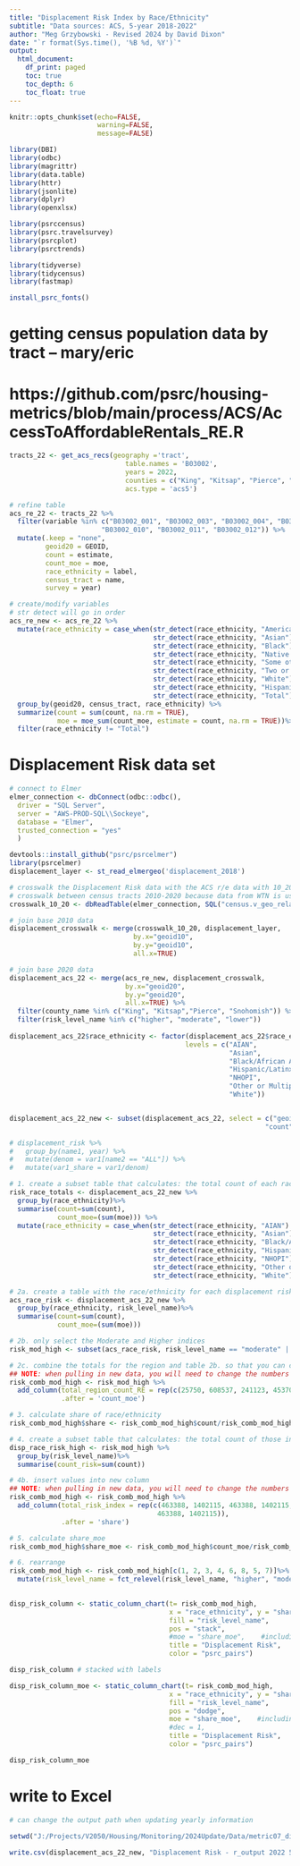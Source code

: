```yaml
---
title: "Displacement Risk Index by Race/Ethnicity"
subtitle: "Data sources: ACS, 5-year 2018-2022"
author: "Meg Grzybowski - Revised 2024 by David Dixon"
date: "`r format(Sys.time(), '%B %d, %Y')`"
output:
  html_document:
    df_print: paged
    toc: true
    toc_depth: 6
    toc_float: true
---
```


```r

knitr::opts_chunk$set(echo=FALSE, 
                      warning=FALSE, 
                      message=FALSE)
```

```r

library(DBI)
library(odbc)
library(magrittr)
library(data.table)
library(httr)
library(jsonlite)
library(dplyr)
library(openxlsx)

library(psrccensus)
library(psrc.travelsurvey)
library(psrcplot)
library(psrctrends)

library(tidyverse)
library(tidycensus)
library(fastmap)

install_psrc_fonts()
```

# getting census population data by tract -- mary/eric
# https://github.com/psrc/housing-metrics/blob/main/process/ACS/AccessToAffordableRentals_RE.R
```r

tracts_22 <- get_acs_recs(geography ='tract', 
                             table.names = 'B03002', 
                             years = 2022, 
                             counties = c("King", "Kitsap", "Pierce", "Snohomish"),
                             acs.type = 'acs5')

# refine table
acs_re_22 <- tracts_22 %>%
  filter(variable %in% c("B03002_001", "B03002_003", "B03002_004", "B03002_005", "B03002_006", "B03002_007", "B03002_008", "B03002_009",
                       "B03002_010", "B03002_011", "B03002_012")) %>%
  mutate(.keep = "none",
         geoid20 = GEOID,
         count = estimate,
         count_moe = moe, 
         race_ethnicity = label,
         census_tract = name,
         survey = year)

# create/modify variables
# str detect will go in order
acs_re_new <- acs_re_22 %>% 
  mutate(race_ethnicity = case_when(str_detect(race_ethnicity, "American Indian") ~"AIAN",
                                    str_detect(race_ethnicity, "Asian") ~"Asian",
                                    str_detect(race_ethnicity, "Black") ~"Black/African American",
                                    str_detect(race_ethnicity, "Native Hawaiian") ~"NHOPI",
                                    str_detect(race_ethnicity, "Some other") ~"Other or Multiple Races",
                                    str_detect(race_ethnicity, "Two or more") ~"Other or Multiple Races",
                                    str_detect(race_ethnicity, "White") ~"White",
                                    str_detect(race_ethnicity, "Hispanic or Latino") ~"Hispanic/Latinx",
                                    str_detect(race_ethnicity, "Total") ~"Total")) %>%
  group_by(geoid20, census_tract, race_ethnicity) %>%
  summarize(count = sum(count, na.rm = TRUE),
            moe = moe_sum(count_moe, estimate = count, na.rm = TRUE))%>%
  filter(race_ethnicity != "Total")
```

# Displacement Risk data set
```r

# connect to Elmer
elmer_connection <- dbConnect(odbc::odbc(),
  driver = "SQL Server",
  server = "AWS-PROD-SQL\\Sockeye",
  database = "Elmer",
  trusted_connection = "yes"
  )

devtools::install_github("psrc/psrcelmer")
library(psrcelmer)
displacement_layer <- st_read_elmergeo('displacement_2018')

# crosswalk the Displacement Risk data with the ACS r/e data with 10_20 crosswalk
# crosswalk between census tracts 2010-2020 because data from WTN is using 2010 census geographies while the spatial data (with population estimates) are using 2020 geographies
crosswalk_10_20 <- dbReadTable(elmer_connection, SQL("census.v_geo_relationships_tracts"))

# join base 2010 data
displacement_crosswalk <- merge(crosswalk_10_20, displacement_layer,
                               by.x="geoid10",
                               by.y="geoid10", 
                               all.x=TRUE)

# join base 2020 data
displacement_acs_22 <- merge(acs_re_new, displacement_crosswalk,
                             by.x="geoid20",
                             by.y="geoid20", 
                             all.x=TRUE) %>%
  filter(county_name %in% c("King", "Kitsap","Pierce", "Snohomish")) %>%
  filter(risk_level_name %in% c("higher", "moderate", "lower")) 
                       
displacement_acs_22$race_ethnicity <- factor(displacement_acs_22$race_ethnicity,
                                            levels = c("AIAN",
                                                       "Asian",
                                                       "Black/African American",
                                                       "Hispanic/Latinx",
                                                       "NHOPI",
                                                       "Other or Multiple Races",
                                                       "White"))


displacement_acs_22_new <- subset(displacement_acs_22, select = c("geoid20", "census_tract", "race_ethnicity", "county_name",
                                                                "count", "moe", "risk_level_name", "total_pop10"))
```

```r

# displacement_risk %>%
#   group_by(name1, year) %>%
#   mutate(denom = var1[name2 == "ALL"]) %>%
#   mutate(var1_share = var1/denom)

# 1. create a subset table that calculates: the total count of each race/ethnicity for the region
risk_race_totals <- displacement_acs_22_new %>%
  group_by(race_ethnicity)%>%
  summarise(count=sum(count),
            count_moe=(sum(moe))) %>%
  mutate(race_ethnicity = case_when(str_detect(race_ethnicity, "AIAN") ~ "AIAN Total",
                                    str_detect(race_ethnicity, "Asian") ~"Asian Total",
                                    str_detect(race_ethnicity, "Black/African American") ~"Black/African American Total",
                                    str_detect(race_ethnicity, "Hispanic/Latinx") ~"Hispanic/Latinx Total",
                                    str_detect(race_ethnicity, "NHOPI") ~"NHOPI Total",
                                    str_detect(race_ethnicity, "Other or Multiple Races") ~"Other or Multiple Races Total",
                                    str_detect(race_ethnicity, "White") ~"White Total"))

# 2a. create a table with the race/ethnicity for each displacement risk rating
acs_race_risk <- displacement_acs_22_new %>%
  group_by(race_ethnicity, risk_level_name)%>%
  summarise(count=sum(count),
            count_moe=(sum(moe)))

# 2b. only select the Moderate and Higher indices
risk_mod_high <- subset(acs_race_risk, risk_level_name == "moderate" | risk_level_name == "higher")

# 2c. combine the totals for the region and table 2b. so that you can calculate the MOE for each race/ethnicity
## NOTE: when pulling in new data, you will need to change the numbers to reflect new table 1. values ##
risk_comb_mod_high <- risk_mod_high %>%
  add_column(total_region_count_RE = rep(c(25750, 608537, 241123, 453701, 36655, 613639, 2593718), each = 2), 
             .after = 'count_moe')

# 3. calculate share of race/ethnicity
risk_comb_mod_high$share <- risk_comb_mod_high$count/risk_comb_mod_high$total_region_count_RE

# 4. create a subset table that calculates: the total count of those in the Moderate/Higher indices
disp_race_risk_high <- risk_mod_high %>%
  group_by(risk_level_name)%>%
  summarise(count_risk=sum(count))

# 4b. insert values into new column
## NOTE: when pulling in new data, you will need to change the numbers to reflect new table 4. values, alternating every other ##
risk_comb_mod_high <- risk_comb_mod_high %>%
  add_column(total_risk_index = rep(c(463388, 1402115, 463388, 1402115, 463388, 1402115, 463388, 1402115, 463388, 1402115, 463388, 1402115, 
                                     463388, 1402115)), 
             .after = 'share')

# 5. calculate share_moe
risk_comb_mod_high$share_moe <- risk_comb_mod_high$count_moe/risk_comb_mod_high$total_risk_index

# 6. rearrange
risk_comb_mod_high <- risk_comb_mod_high[c(1, 2, 3, 4, 6, 8, 5, 7)]%>%
  mutate(risk_level_name = fct_relevel(risk_level_name, "higher", "moderate"))
  
```

```r

disp_risk_column <- static_column_chart(t= risk_comb_mod_high,
                                        x = "race_ethnicity", y = "share",
                                        fill = "risk_level_name",
                                        pos = "stack",
                                        #moe = "share_moe",    #including moe will remove bar labels, one or the other
                                        title = "Displacement Risk",
                                        color = "psrc_pairs") 

disp_risk_column # stacked with labels

disp_risk_column_moe <- static_column_chart(t= risk_comb_mod_high,
                                        x = "race_ethnicity", y = "share",
                                        fill = "risk_level_name",
                                        pos = "dodge",
                                        moe = "share_moe",    #including moe will remove bar labels, one or the other
                                        #dec = 1, 
                                        title = "Displacement Risk",
                                        color = "psrc_pairs") 

disp_risk_column_moe
```
# write to Excel
```r
# can change the output path when updating yearly information

setwd("J:/Projects/V2050/Housing/Monitoring/2024Update/Data/metric07_displacement_risk_by_race")

write.csv(displacement_acs_22_new, "Displacement Risk - r_output 2022 5YR NEW.csv", row.names=FALSE)
```